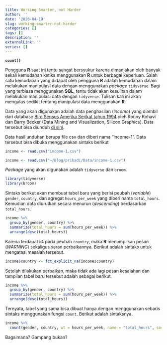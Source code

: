 ```yaml
---
title: Working Smarter, not Harder
author: ''
date: '2020-04-19'
slug: working-smarter-not-harder
categories: []
tags: []
description: ''
externalLink: ''
series: []
---
```


**`count()`**

Pengguna **R** saat ini tentu sangat bersyukur karena dimanjakan oleh banyak sekali kemudahan ketika menggunakan **R** untuk berbagai keperluan. Salah satu kemudahan yang didapat oleh pengguna **R** adalah kemudahan dalam melakukan manipulasi data dengan menggunakan *package* `tidyverse`. Bagi yang terbiasa menggunakan **SQL**, tentu tidak akan kesulitan dalam melakukan manipulasi data dengan `tidyverse`. Tulisan kali ini akan mengulas sedikit tentang manipulasi data menggunakan **R**.

Data yang akan digunakan adalah data penghasilan (*income*) yang diambil dari database [Biro Sensus Amerika Serikat tahun 1994](https://www.census.gov/en.html) oleh Ronny Kohavi dan Barry Becker (Data Mining and Visualization, Silicon Graphics). Data tersebut bisa diunduh [di sini](https://business-science.us17.list-manage.com/track/click?u=cc36813ecec32f8e7b5088961&id=afd7cd4cfe&e=f55c4a6ff8).

Data hasil unduhan berupa file csv dan diberi nama "income-1". Data tersebut bisa dibuka menggunakan sintaks berikut

``` .r
income <- read.csv("income-1.csv")
```

```r
income <- read.csv("~/Blog/pribadi/Data/income-1.csv")
```

*Package* yang akan digunakan adalah `tidyverse` dan `broom`.

```r
library(tidyverse)
library(broom)
```

Sintaks berikut akan membuat tabel baru yang berisi peubah (*variable*) `gender`, `country`, dan agregat `hours_per_week` yang diberi nama `total_hours`. Kemudian data diurutkan secara menurun (*descending*) berdasarkan `total_hours`.

```r
income %>%
  group_by(gender, country) %>%
  summarize(total_hours = sum(hours_per_week)) %>%
  arrange(desc(total_hours))
```

Karena terdapat `NA` pada peubah `country`, maka **R** menampilkan pesan (*WARNING*) sekaligus saran perbaikannya. Berikut adalah sintaks untuk mengatasi masalah tersebut.

```r
income$country <- fct_explicit_na(income$country)
```

Setelah dilakukan perbaikan, maka tidak ada lagi pesan kesalahan dan tampilan tabel baru tersebut adalah sebagai berikut.

```r
income %>%
  group_by(gender, country) %>%
  summarize(total_hours = sum(hours_per_week)) %>%
  arrange(desc(total_hours))
```

Ternyata, tabel yang sama bisa dibuat hanya dengan menggunakan sebaris sintaks menggunakan fungsi `count`. Berikut adalah sintaksnya.

```r
income %>%
  count(gender, country, wt = hours_per_week, name = "total_hours", sort = T)
```

Bagaimana? Gampang bukan?
